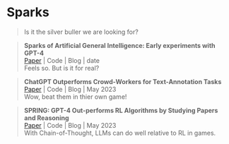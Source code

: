 # Sparks
> Is it the silver buller we are looking for?

> **Sparks of Artificial General Intelligence: Early experiments with GPT-4 **\
[Paper](https://arxiv.org/abs/2303.12712) | Code | Blog | date \
Feels so. But is it for real?

> **ChatGPT Outperforms Crowd-Workers for Text-Annotation Tasks **\
[Paper](https://arxiv.org/abs/2303.15056) | Code | Blog | May 2023 \
Wow, beat them in thier own game!

> **SPRING: GPT-4 Out-performs RL Algorithms by Studying Papers and Reasoning **\
[Paper](https://arxiv.org/abs/2305.15486) | Code | Blog | May 2023 \
With Chain-of-Thought, LLMs can do well relative to RL in games.

